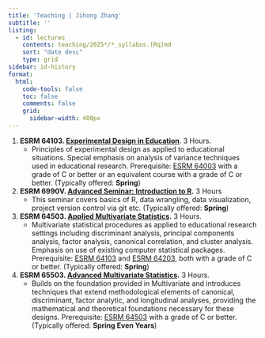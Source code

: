 ```yaml
---
title: 'Teaching | Jihong Zhang'
subtitle: ''
listing:
  - id: lectures
    contents: teaching/2025*/*_syllabus.[Rq]md
    sort: "date desc"
    type: grid
sidebar: id-history
format: 
  html:
    code-tools: false
    toc: false
    comments: false
    grid:
      sidebar-width: 400px
---
```


::: {#lectures}
:::

::: nice-paragraph
1.  **ESRM 64103. [Experimental Design in Education](posts/Lectures/2025-01-13-Experiment-Design/ESRM64103_syllabus.qmd)**. 3 Hours.
    -   Principles of experimental design as applied to educational situations. Special emphasis on analysis of variance techniques used in educational research. Prerequisite: [ESRM 64003](https://catalog.uark.edu/search/?P=ESRM%2064003 "ESRM 64003") with a grade of C or better or an equivalent course with a grade of C or better. (Typically offered: **Spring**)
2.  **ESRM 6990V. [Advanced Seminar: Introduction to R](posts/Lectures/2025-01-13-Adv-Seminar-Intro-to-R/ESRM6990V_syllabus.qmd).** 3 Hours
    -   This seminar covers basics of R, data wrangling, data visualization, project version control via git etc. (Typically offered: **Spring**)
3.  **ESRM 64503. [Applied Multivariate Statistics](posts/Lectures/2024-07-21-applied-multivariate-statistics-esrm64503/ESRM64503_syllabus.qmd).** 3 Hours.
    -   Multivariate statistical procedures as applied to educational research settings including discriminant analysis, principal components analysis, factor analysis, canonical correlation, and cluster analysis. Emphasis on use of existing computer statistical packages. Prerequisite: [ESRM 64103](https://catalog.uark.edu/search/?P=ESRM%2064103 "ESRM 64103") and [ESRM 64203](https://catalog.uark.edu/search/?P=ESRM%2064203 "ESRM 64203"), both with a grade of C or better. (Typically offered: **Spring**)
4.  **ESRM 65503. [Advanced Multivariate Statistics](posts/Lectures/2024-01-12-syllabus-adv-multivariate-esrm-6553/ESRM6554_syllabus.qmd).** 3 Hours.
    -   Builds on the foundation provided in Multivariate and introduces techniques that extend methodological elements of canonical, discriminant, factor analytic, and longitudinal analyses, providing the mathematical and theoretical foundations necessary for these designs. Prerequisite: [ESRM 64503](https://catalog.uark.edu/search/?P=ESRM%2064503 "ESRM 64503") with a grade of C or better. (Typically offered: **Spring Even Years**)
:::
